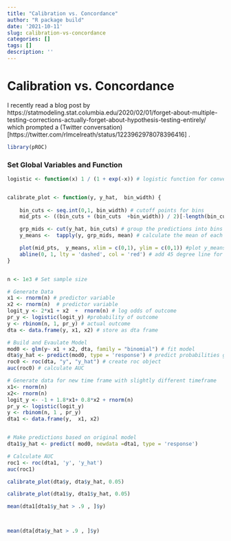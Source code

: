 ```yaml
---
title: "Calibration vs. Concordance"
author: "R package build"
date: '2021-10-11'
slug: calibration-vs-concordance
categories: []
tags: []
description: ''
---
```



# Calibration vs. Concordance


I recently read a blog post by https://statmodeling.stat.columbia.edu/2020/02/01/forget-about-multiple-testing-corrections-actually-forget-about-hypothesis-testing-entirely/ which prompted a (Twitter conversation)[https://twitter.com/rlmcelreath/status/1223962978078396416] .  


```r
library(pROC)

```


### Set Global Variables and Function 


```r

logistic <- function(x) 1 / (1 + exp(-x)) # logistic function for converting log odds to probabilities


calibrate_plot <- function(y, y_hat,  bin_width) {
  
    bin_cuts <- seq.int(0,1, bin_width) # cutoff points for bins
    mid_pts <- ((bin_cuts + (bin_cuts  +bin_width)) / 2)[-length(bin_cuts)] #mid pt formula (drop last one )

    grp_mids <- cut(y_hat, bin_cuts) # group the predictions into bins for x-axis
    y_means <-  tapply(y, grp_mids, mean) # calculate the mean of each bin on the response variable for y -axi

    plot(mid_pts,  y_means, xlim = c(0,1), ylim = c(0,1)) #plot y_means over mid points
    abline(0, 1, lty = 'dashed', col = 'red') # add 45 degree line for reference
}


n <- 1e3 # Set sample size

```

```r

# Generate Data
x1 <- rnorm(n) # predictor variable
x2 <- rnorm(n)  # predictor variable
logit_y <- 2*x1 + x2  +  rnorm(n) # log odds of outcome
pr_y <- logistic(logit_y) #probability of outcome
y <- rbinom(n, 1, pr_y) # actual outcome
dta <- data.frame(y, x1, x2) # store as dta frame

# Build and Evaulate Model
mod0 <- glm(y~ x1 + x2, dta, family = "binomial") # fit model
dta$y_hat <- predict(mod0, type = 'response') # predict probabilities given predictors
roc0 <- roc(dta, "y", "y_hat") # create roc object
auc(roc0) # calculate AUC

```


```r

# Generate data for new time frame with slightly different timeframe
x1<- rnorm(n)
x2<- rnorm(n)
logit_y <- -1 + 1.8*x1+ 0.8*x2 + rnorm(n)
pr_y <- logistic(logit_y)
y <- rbinom(n, 1 , pr_y)
dta1 <- data.frame(y,  x1, x2)


# Make predictions based on original model 
dta1$y_hat <- predict( mod0, newdata =dta1, type = 'response')

# Calculate AUC
roc1 <- roc(dta1, 'y', 'y_hat') 
auc(roc1)

```



```r

calibrate_plot(dta$y, dta$y_hat, 0.05)

```


```r
calibrate_plot(dta1$y, dta1$y_hat, 0.05)

```


```r

mean(dta1[dta1$y_hat > .9 , ]$y)



mean(dta[dta$y_hat > .9 , ]$y)


```



